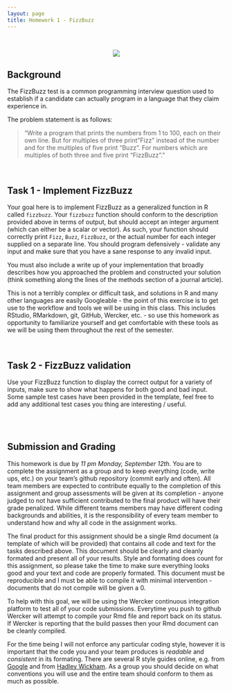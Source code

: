 ```yaml
---
layout: page
title: Homework 1 - FizzBuzz
---
```


<br/>
<div style="text-align:center">
![](imgs/fizzbuzz.jpg)
</div>

## Background

The FizzBuzz test is a common programming interview question used to establish if a candidate can actually program in a language that they claim experience in.

The problem statement is as follows:

> "Write a program that prints the numbers from 1 to 100, each on their own line. But for multiples of three print "Fizz" instead of the number and for the multiples of five print "Buzz". For numbers which are multiples of both three and five print "FizzBuzz"."

<br/>

## Task 1 - Implement FizzBuzz 

Your goal here is to implement FizzBuzz as a generalized function in R called `fizzbuzz`. Your `fizzbuzz` function should conform to the description provided above in terms of output, but should accept an integer argument (which can either be a scalar or vector). As such, your function should correctly print `Fizz`, `Buzz`, `FizzBuzz`, or the actual number for each integer supplied on a separate line. You should program defensively - validate any input and make sure that you have a sane response to any invalid input.

You must also include a write up of your implementation that broadly describes how you approached the problem and constructed your solution (think something along the lines of the methods section of a journal article). 

This is not a terribly complex or difficult task, and solutions in R and many other languages are easily Googleable - the point of this exercise is to get use to the workflow and tools we will be using in this class. This includes RStudio, RMarkdown, git, GitHub, Wercker, etc. - so use this homework as opportunity to familiarize yourself and get comfortable with these tools as we will be using them throughout the rest of the semester.

<br/>

## Task 2 - FizzBuzz validation

Use your FizzBuzz function to display the correct output for a variety of inputs, make sure to show what happens for both good and bad input. Some sample test cases have been provided in the template, feel free to add any additional test cases you thing are interesting / useful.

<br/><br/>

## Submission and Grading

This homework is due by *11 pm Monday, September 12th*. You are to complete the assignment as a group and to keep everything (code, write ups, etc.) on your team's github repository (commit early and often). All team members are expected to contribute equally to the completion of this assignment and group assessments will be given at its completion - anyone judged to not have sufficient contributed to the final product will have their grade penalized. While different teams members may have different coding backgrounds and abilities, it is the responsibility of every team member to understand how and why all code in the assignment works.

The final product for this assignment should be a single Rmd document (a template of which will be provided) that contains all code and text for the tasks described above. This document should be clearly and cleanly formated and present all of your results. Style and formating does count for this assignment, so please take the time to make sure everything looks good and your text and code are properly formated. This document must be reproducible and I must be able to compile it with minimal intervention - documents that do not compile will be given a 0. 

To help with this goal, we will be using the Wercker continuous integration platform to test all of your code submissions. Everytime you push to github Wercker will attempt to compile your Rmd file and report back on its status. If Wercker is reporting that the build passes then your Rmd document can be cleanly compiled.

For the time being I will not enforce any particular coding style, however it is important that the code you and your team produces is *readable* and *consistent* in its formating. There are several R style guides online, e.g. from [Google](https://google-styleguide.googlecode.com/svn/trunk/Rguide.xml) and from [Hadley Wickham](http://r-pkgs.had.co.nz/style.html). As a group you should decide on what conventions you will use and the entire team should conform to them as much as possible.

<br/>
